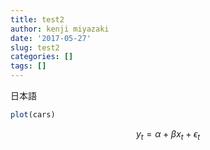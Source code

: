 ```yaml
---
title: test2
author: kenji miyazaki
date: '2017-05-27'
slug: test2
categories: []
tags: []
---
```


日本語
```r
plot(cars)
```

$$
y_t=\alpha+\beta x_t + \epsilon_t
$$

